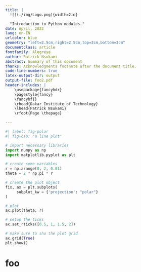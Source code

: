 ```yaml
---
title: |
  ![](./img/Logo.png){width=2in}

  "Introduction to Python modules."
date: April, 2022
lang: en-EN
urlcolor: blue
geometry: "left=2.5cm,right=2.5cm,top=3cm,bottom=3cm"
documentclass: article
fontfamily: Alegreya
author: Patrick Nsukami
abstract: Summary of this document
thanks: Acknowledgments footnote after the document title.
code-line-numbers: true
latex-output-dir: output
output-file: foo2.pdf
header-includes: |
    \usepackage{fancyhdr}
    \pagestyle{fancy}
    \fancyhf{}
    \rhead{Dakar Institute of Technology}
    \lhead{Patrick Nsukami}
    \rfoot{Page \thepage}

---
```


```python
#| label: fig-polar
#| fig-cap: "a line plot"

# import necessary libraries
import numpy as np
import matplotlib.pyplot as plt

# create some variables
r = np.arange(0, 2, 0.01)
theta = 2 * np.pi * r

# create the plot object
fix, ax = plt.subplots(
     subplot_kw = {'projection': "polar"}
)

# plot
ax.plot(theta, r)

# setup the ticks
ax.set_rticks([0.5, 1, 1.5, 2])

# make sure to sho the plot grid
ax.grid(True)
plt.show()
```

\newpage

# foo
